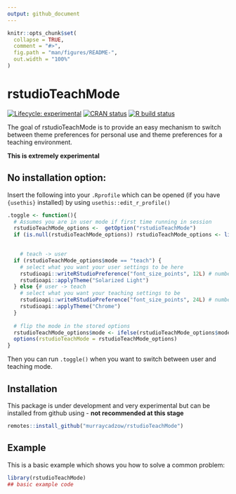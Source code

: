 ```yaml
---
output: github_document
---
```


<!-- README.md is generated from README.Rmd. Please edit that file -->

```r
knitr::opts_chunk$set(
  collapse = TRUE,
  comment = "#>",
  fig.path = "man/figures/README-",
  out.width = "100%"
)
```

# rstudioTeachMode

<!-- badges: start -->
[![Lifecycle: experimental](https://img.shields.io/badge/lifecycle-experimental-orange.svg)](https://www.tidyverse.org/lifecycle/#experimental)
[![CRAN status](https://www.r-pkg.org/badges/version/rstudioTeachMode)](https://CRAN.R-project.org/package=rstudioTeachMode)
<!--[![Codecov test coverage](https://codecov.io/gh/murraycadzow/rstudioTeachMode/branch/master/graph/badge.svg)](https://codecov.io/gh/murraycadzow/rstudioTeachMode?branch=master) -->
[![R build status](https://github.com/murraycadzow/rstudioTeachMode/workflows/R-CMD-check/badge.svg)](https://github.com/murraycadzow/rstudioTeachMode/actions)
<!-- badges: end -->

The goal of rstudioTeachMode is to provide an easy mechanism to switch between theme preferences for personal use and theme preferences for a teaching environment.


**This is extremely experimental**

## No installation option:

Insert the following into your `.Rprofile` which can be opened (if you have `{usethis}` installed) by using `usethis::edit_r_profile()`


```r
.toggle <- function(){
  # Assumes you are in user mode if first time running in session
  rstudioTeachMode_options <-  getOption("rstudioTeachMode")
  if (is.null(rstudioTeachMode_options)) rstudioTeachMode_options <- list(mode = "user")
  

    # teach -> user
  if (rstudioTeachMode_options$mode == "teach") {
    # select what you want your user settings to be here
    rstudioapi::writeRStudioPreference("font_size_points", 12L) # number has to be integer
    rstudioapi::applyTheme("Solarized Light")
  } else {# user -> teach
    # select what you want your teaching settings to be
    rstudioapi::writeRStudioPreference("font_size_points", 24L) # number has to be integer
    rstudioapi::applyTheme("Chrome")
  }
  
  # flip the mode in the stored options
  rstudioTeachMode_options$mode <- ifelse(rstudioTeachMode_options$mode == "teach", "user", "teach")
  options(rstudioTeachMode = rstudioTeachMode_options)
}
```



Then you can run `.toggle()` when you want to switch between user and teaching mode.

## Installation

This package is under development and very experimental but can be installed from github using - **not recommended at this stage**

``` r
remotes::install_github("murraycadzow/rstudioTeachMode")
```

## Example

This is a basic example which shows you how to solve a common problem:

```r
library(rstudioTeachMode)
## basic example code
```

